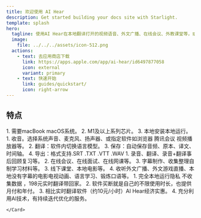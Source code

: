 ```yaml
---
title: 欢迎使用 AI Hear
description: Get started building your docs site with Starlight.
template: splash
hero:
  tagline: 使用AI Hear在本地翻译打开的视频语音、外文广播、在线会议、外教课堂等，或录入您自己的声音。
  image:
    file: ../../../assets/icon-512.png
  actions:
    - text: 去应用商店下载
      link: https://apps.apple.com/app/ai-hear/id6497877058
      icon: external
      variant: primary
    - text: 快速开始
      link: guides/quickstart/
      icon: right-arrow
---
```



## 特点

<CardGrid stagger>
	<Card title="硬件要求" icon="pencil">
	1. 需要macBook macOS系统。
	2. M1及以上系列芯片。
	3. 本地安装本地运行。
	</Card>
	<Card title="主要功能" icon="add-document">
	1. 收音。选择系统声音、麦克风、扬声器、或指定软件如浏览器 腾讯会议 视频播放器等。
	2. 翻译：软件内切换语言模型。
	3. 保存：自动保存音频、原本、译文、时间轴。
	4. 导出：格式支持.SRT .TXT .VTT .WAV
	</Card>
	<Card title="使用场景" icon="setting">
	1. 录音、翻译、录音+翻译事后回顾复习等。
    2. 在线会议、在线面试、在线网课等。
	3. 字幕制作、收集整理自制学习材料等。
	3. 线下课堂、本地电影等。
	4. 收听外文广播、外文游戏直播、本地没有字幕的电影电视动画、语言学习、锻炼口语等。
	</Card>
	<Card title="为什么选择AI Hear" icon="open-book">
	1. 完全本地运行隐私 不收集数据 ，198元实时翻译带回家。
	2. 软件买断就是自己的不限使用时长，也提供月付和年付。
	3. 相比实时翻译软件（约10元/小时）AI Hear经济实惠。
	4. 充分利用AI技术，有持续迭代优化的服务。
	
	</Card>
</CardGrid>

<script type='text/javascript' src='https://www.wjx.cn/handler/jqemed.ashx?activity=h48ve79&width=750&source=iframe'></script>